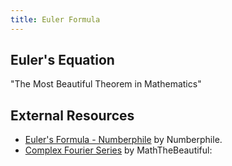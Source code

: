 ```yaml
---
title: Euler Formula
---
```


## Euler's Equation

"The Most Beautiful Theorem in Mathematics"

<Equation
    formula="e^{i\pi} + 1 = 0"
    description="Euler's Equation (formally Euler's Identity). *'The most beautiful theorem in mathematics'*."
/>

## External Resources

- [Euler's Formula - Numberphile](https://www.youtube.com/watch?v=CRj-sbi2i2I) by Numberphile.
- [Complex Fourier Series](https://www.youtube.com/watch?v=Ft5iyapkSqM) by MathTheBeautiful: 

